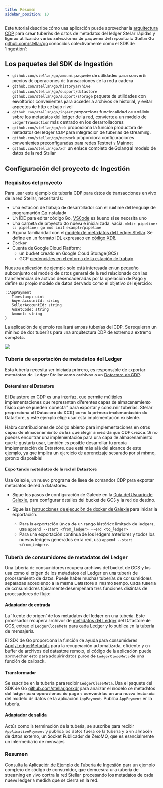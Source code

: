 ```yaml
---
title: Resumen
sidebar_position: 10
---
```


Este tutorial describe cómo una aplicación puede aprovechar la [arquitectura CDP](https://stellar.org/blog/developers/composable-data-platform) para crear tuberías de datos de metadatos del ledger Stellar rápidas y ligeras utilizando varias selecciones de paquetes del repositorio Stellar Go [github.com/stellar/go](https://github.com/stellar/go/blob/master/) conocidos colectivamente como el SDK de 'Ingestión':

## Los paquetes del SDK de Ingestión

- `github.com/stellar/go/amount` paquete de utilidades para convertir precios de operaciones de transacciones de la red a cadena
- `github.com/stellar/go/historyarchive` `github.com/stellar/go/support/datastore` `github.com/stellar/go/support/storage` paquete de utilidades con envoltorios convenientes para acceder a archivos de historial, y evitar aspectos de http de bajo nivel
- `github.com/stellar/go/ingest` proporciona funcionalidad de análisis sobre los metadatos del ledger de la red, convierte a un modelo de `LedgerTransaction` más centrado en los desarrolladores
- `github.com/stellar/go/cdp` proporciona la función productora de metadatos del ledger CDP para integración de tuberías de streaming.
- `github.com/stellar/go/network` proporciona configuraciones convenientes preconfiguradas para redes Testnet y Mainnet
- `github.com/stellar/go/xdr` un enlace completo de Golang al modelo de datos de la red Stellar

## Configuración del proyecto de Ingestión

### Requisitos del proyecto

Para usar este ejemplo de tubería CDP para datos de transacciones en vivo de la red Stellar, necesitarás:

- Una estación de trabajo de desarrollador con el runtime del lenguaje de programación [Go](https://go.dev/learn/) instalado
- Un IDE para editar código Go, [VSCode](https://code.visualstudio.com/download) es bueno si se necesita uno
- Una carpeta de proyecto Go nueva e inicializada, vacía. `mkdir pipeline; cd pipeline; go mod init example/pipeline`
- Alguna familiaridad con el [modelo de metadatos del Ledger Stellar](../../../learn/fundamentals/stellar-data-structures/README.mdx). Se define en un formato IDL expresado en [código XDR](https://github.com/stellar/stellar-xdr).
- Docker
- Cuenta de Google Cloud Platform:
  - un bucket creado en Google Cloud Storage(GCS)
  - GCP [credenciales en el entorno de la estación de trabajo](https://github.com/stellar/go/blob/master/services/galexie/README.md#set-up-gcp-credentials)

Nuestra aplicación de ejemplo solo está interesada en un pequeño subconjunto del modelo de datos general de la red relacionado con las transferencias de activos desencadenadas por la operación de Pago y define su propio modelo de datos derivado como el objetivo del ejercicio:

<CodeExample>

```
::AppPayment
   Timestamp: uint
   BuyerAccountId: string
   SellerAccountId: string
   AssetCode: string
   Amount: string
}
```

</CodeExample>

La aplicación de ejemplo realizará ambas tuberías del CDP. Se requieren un mínimo de dos tuberías para una arquitectura CDP de extremo a extremo completa.

![](/assets/ingest-sdk/cdp_pipelines.png)

### Tubería de exportación de metadatos del Ledger

Esta tubería necesita ser iniciada primero, es responsable de exportar metadatos del Ledger Stellar como archivos a un [Datastore de CDP](https://github.com/stellar/go/blob/master/support/datastore/datastore.go#L17).

#### Determinar el Datastore

El Datastore en CDP es una interfaz, que permite múltiples implementaciones que representan diferentes capas de almacenamiento físico que se pueden 'conectar' para exportar y consumir tuberías. Stellar proporciona el [Datastore de GCS] como la primera implementación de Datastore, y este ejemplo elige usar esta implementación existente.

Habrá contribuciones de código abierto para implementaciones en otras capas de almacenamiento de las que elegir a medida que CDP crezca. Si no puedes encontrar una implementación para una capa de almacenamiento que te gustaría usar, también es posible desarrollar tu propia implementación de [Datastore](https://github.com/stellar/go/blob/master/support/datastore/datastore.go#L17), que está más allá del alcance de este ejemplo, ya que implica un ejercicio de aprendizaje separado por sí mismo, ¡pronto disponible!

#### Exportando metadatos de la red al Datastore

Usa Galexie, un nuevo programa de línea de comandos CDP para exportar metadatos de red a datastores.

- Sigue los pasos de configuración de Galexie en la [Guía del Usuario de Galexie](https://github.com/stellar/go/blob/master/services/galexie/README.md#setup), para configurar detalles del bucket de GCS y la red de destino.

- Sigue las [instrucciones de ejecución de docker de Galexie](https://github.com/stellar/go/blob/master/services/galexie/README.md#running-galexie) para iniciar la exportación.
  - Para la exportación única de un rango histórico limitado de ledgers, usa `append --start <from_ledger> --end <to_ledger>`
  - Para una exportación continua de los ledgers anteriores y todos los nuevos ledgers generados en la red, usa `append --start <from_ledger>`.

### Tubería de consumidores de metadatos del Ledger

Una tubería de consumidores recupera archivos del bucket de GCS y los usa como el origen de los metadatos del Ledger en una tubería de procesamiento de datos. Puede haber muchas tuberías de consumidores separadas accediendo a la misma Datastore al mismo tiempo. Cada tubería de consumidores típicamente desempeñará tres funciones distintas de procesadores de flujo:

#### Adaptador de entrada

La 'fuente de origen' de los metadatos del ledger en una tubería. Este procesador recupera archivos de [metadatos del Ledger](https://github.com/stellar/go/blob/f30d11432e81c7a7cbb739a694520f729bbb31dd/xdr/xdr_generated.go#L18358) del Datastore de GCS, extrae el `LedgerCloseMeta` para cada Ledger y lo publica en la tubería de mensajería.

El SDK de Go proporciona la función de ayuda para consumidores [ApplyLedgerMetadata](https://github.com/stellar/go/blob/master/ingest/cdp/producer.go#L89) para la recuperación automatizada, eficiente y en buffer de archivos del datastore remoto, el código de la aplicación puede aprovechar esto para adquirir datos puros de `LedgerCloseMeta` de una función de callback.

#### Transformador

Se suscribe en la tubería para recibir `LedgerCloseMeta`. Usa el paquete del SDK de Go [github.com/stellar/go/xdr](https://github.com/stellar/go/tree/master/xdr) para analizar el modelo de metadatos del ledger para operaciones de pago y convertirlas en una nueva instancia del modelo de datos de la aplicación `AppPayment`. Publica `AppPayment` en la tubería.

#### Adaptador de salida

Actúa como la terminación de la tubería, se suscribe para recibir `ApplicationPayment` y publica los datos fuera de la tubería y a un almacén de datos externo, un Socket Publicador de ZeroMQ, que es esencialmente un intermediario de mensajes.

### Resumen

Consulta la [Aplicación de Ejemplo de Tubería de Ingestión](./ingestion-pipeline-code.mdx) para un ejemplo completo de código de consumidor, que demuestra una tubería de streaming en vivo contra la red Stellar, procesando los metadatos de cada nuevo ledger a medida que se cierra en la red.
